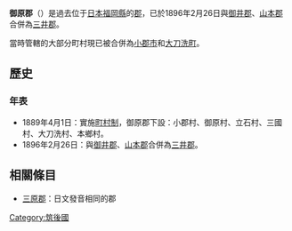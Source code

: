 {{日本郡 (廢除)
| 郡 = 御原郡
| 日文原名 = 御原郡
| 平假名 = みはらぐん
| 羅馬字拼音 = Mihara-gun
| 地圖 = 
| 廢除時間 = 1896年2月26日
| 廢除理由 = 合併
| 廢除時處置 =  [[御井郡|御井郡]]、'''御原郡'''、[[山本郡_(福岡縣)|山本郡]] → [[三井郡|三井郡]]
| 現在郡 = 三井郡
| 都道府縣 = 福岡縣
| 編號 = 
| 町 = 
| 村 = 6
| 經度 = 
| 緯度 = 
| 註記 = 
}}
'''御原郡'''（{{jpn|j=御原郡|hg=みはらぐん|rm=Mihara gun|f=y}}）是過去位于[[日本|日本]][[福岡縣|福岡縣]]的[[郡|郡]]，已於1896年2月26日與[[御井郡|御井郡]]、[[山本郡_(福岡縣)|山本郡]]合併為[[三井郡|三井郡]]。

當時管轄的大部分町村現已被合併為[[小郡市|小郡市]]和[[大刀洗町|大刀洗町]]。

==歷史==
===年表===
* 1889年4月1日：實施[[町村制|町村制]]，御原郡下設：小郡村、御原村、立石村、三國村、大刀洗村、本鄉村。
* 1896年2月26日：與[[御井郡|御井郡]]、[[山本郡_(福岡縣)|山本郡]]合併為[[三井郡|三井郡]]。

== 相關條目 ==
* [[三原郡|三原郡]]：日文發音相同的郡

{{筑紫二國的郡}}

[[Category:筑後國|Category:筑後國]]